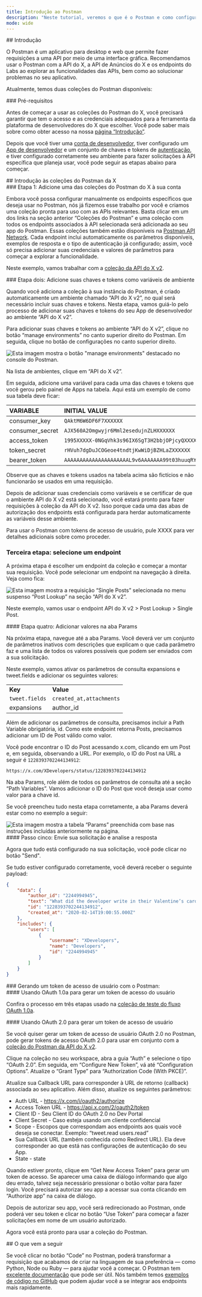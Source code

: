 ```yaml
---
title: Introdução ao Postman
description: "Neste tutorial, veremos o que é o Postman e como configurá-lo rapidamente."
mode: wide
---
```


<div id="introduction">
  ## Introdução
</div>

O Postman é um aplicativo para desktop e web que permite fazer requisições a uma API por meio de uma interface gráfica. Recomendamos usar o Postman com a API do X, a API de Anúncios do X e os endpoints do Labs ao explorar as funcionalidades das APIs, bem como ao solucionar problemas no seu aplicativo.

Atualmente, temos duas coleções do Postman disponíveis:

<CardGroup cols={2}>
  <Card title="Coleção da API do X v2" icon="code" iconType="solid" href="https://app.getpostman.com/run-collection/9956214-784efcda-ed4c-4491-a4c0-a26470a67400" horizontal />

  <Card title="Coleção da API de Anúncios do X" icon="code" iconType="solid" href="https://app.getpostman.com/run-collection/1d12b9fc623b8e149f87" horizontal />
</CardGroup>

<div id="prerequisites">
  ### Pré-requisitos
</div>

Antes de começar a usar as coleções do Postman do X, você precisará garantir que tem o acesso e as credenciais adequados para a ferramenta da plataforma de desenvolvedores do X que escolher. Você pode saber mais sobre como obter acesso na nossa [página “Introdução”](/pt-BR/resources/platform-overview).

Depois que você tiver uma [conta de desenvolvedor](https://developer.x.com/en/portal/petition/essential/basic-info), tiver configurado um [App de desenvolvedor](/pt-BR/resources/fundamentals/developer-apps) e um conjunto de chaves e tokens de [autenticação](/pt-BR/resources/fundamentals/authentication), e tiver configurado corretamente seu ambiente para fazer solicitações à API específica que planeja usar, você pode seguir as etapas abaixo para começar.
 

<div id="getting-started-with-xs-postman-collections">
  ## Introdução às coleções do Postman da X
</div>

<div id="step-one-add-one-of-the-x-postman-collections-to-your-account">
  ### Etapa 1: Adicione uma das coleções do Postman do X à sua conta
</div>

Embora você possa configurar manualmente os endpoints específicos que deseja usar no Postman, nós já fizemos esse trabalho por você e criamos uma coleção pronta para uso com as APIs relevantes. Basta clicar em um dos links na seção anterior “Coleções do Postman” e uma coleção com todos os endpoints associados à API selecionada será adicionada ao seu app do Postman. Essas coleções também estão disponíveis na [Postman API Network](https://explore.postman.com/). Cada endpoint inclui automaticamente os parâmetros disponíveis, exemplos de resposta e o tipo de autenticação já configurado; assim, você só precisa adicionar suas credenciais e valores de parâmetros para começar a explorar a funcionalidade.

Neste exemplo, vamos trabalhar com a [coleção da API do X v2](https://app.getpostman.com/run-collection/9956214-784efcda-ed4c-4491-a4c0-a26470a67400). 
 

<div id="step-two-add-your-keys-and-tokens-as-environmental-variables">
  ### Etapa dois: Adicione suas chaves e tokens como variáveis de ambiente
</div>

Quando você adiciona a coleção à sua instância do Postman, é criado automaticamente um ambiente chamado “API do X v2”, no qual será necessário incluir suas chaves e tokens. Nesta etapa, vamos guiá-lo pelo processo de adicionar suas chaves e tokens do seu App de desenvolvedor ao ambiente “API do X v2”.

Para adicionar suas chaves e tokens ao ambiente “API do X v2”, clique no botão “manage environments” no canto superior direito do Postman. Em seguida, clique no botão de configurações no canto superior direito.

<Frame>
  <img src="/images/using-postman-1.png.twimg.1920.png" alt="Esta imagem mostra o botão &#x22;manage environments&#x22; destacado no console do Postman." />
</Frame>

Na lista de ambientes, clique em “API do X v2”.

Em seguida, adicione uma variável para cada uma das chaves e tokens que você gerou pelo painel de Apps na tabela. Aqui está um exemplo de como sua tabela deve ficar:

| VARIABLE | INITIAL VALUE | CURRENT VALUE |
| :--- | :--- | :--- |
| consumer\_key | `QAktM6W6DF6F7XXXXXX` | `QAktM6W6DF6F7XXXXXX` |
| consumer\_secret | `AJX560A2Omgwyjr6Mml2esedujnZLHXXXXXX` | `AJX560A2Omgwyjr6Mml2esedujnZLHXXXXXX` |
| access\_token | `1995XXXXX-0NGqVhk3s96IX6SgT3H2bbjOPjcyQXXXXXXX` | `1995XXXXX-0NGqVhk3s96IX6SgT3H2bbjOPjcyQXXXXXXX` |
| token\_secret | `rHVuh7dgDuJCOGeoe4tndtjKwWiDjBZHLaZXXXXXX` | `rHVuh7dgDuJCOGeoe4tndtjKwWiDjBZHLaZXXXXXX` |
| bearer\_token | `AAAAAAAAAAAAAAAAAAAAAL9v6AAAAAAA99t03huuqRYg0mpYAAFRbPR3XXXXXXX` | `AAAAAAAAAAAAAAAAAAAAAL9v6AAAAAAA99t03huuqRYg0mpYAAFRbPR3XXXXXXX` |

Observe que as chaves e tokens usados na tabela acima são fictícios e não funcionarão se usados em uma requisição.

Depois de adicionar suas credenciais como variáveis e se certificar de que o ambiente API do X v2 está selecionado, você estará pronto para fazer requisições à coleção da API do X v2. Isso porque cada uma das abas de autorização dos endpoints está configurada para herdar automaticamente as variáveis desse ambiente.

Para usar o Postman com tokens de acesso de usuário, pule XXXX para ver detalhes adicionais sobre como proceder.

### Terceira etapa: selecione um endpoint 

A próxima etapa é escolher um endpoint da coleção e começar a montar sua requisição. Você pode selecionar um endpoint na navegação à direita. Veja como fica:

<Frame>
  <img src="/images/using-postman-2.png.twimg.1920.png" alt="Esta imagem mostra a requisição “Single Posts” selecionada no menu suspenso “Post Lookup” na seção “API do X v2”." />
</Frame>

Neste exemplo, vamos usar o endpoint API do X v2 > Post Lookup > Single Post. 

<div id="step-four-add-values-to-the-params-tab">
  #### Etapa quatro: Adicionar valores na aba Params
</div>

Na próxima etapa, navegue até a aba Params. Você deverá ver um conjunto de parâmetros inativos com descrições que explicam o que cada parâmetro faz e uma lista de todos os valores possíveis que podem ser enviados com a sua solicitação.

Neste exemplo, vamos ativar os parâmetros de consulta expansions e tweet.fields e adicionar os seguintes valores:

|     |     |
| :--- | :--- |
| **Key** | **Value** |
| `tweet.fields` | `created_at,attachments` |
| expansions | author\_id |

Além de adicionar os parâmetros de consulta, precisamos incluir a Path Variable obrigatória, id. Como este endpoint retorna Posts, precisamos adicionar um ID de Post válido como valor.

Você pode encontrar o ID do Post acessando x.com, clicando em um Post e, em seguida, observando a URL. Por exemplo, o ID do Post na URL a seguir é `1228393702244134912`:

`https://x.com/XDevelopers/status/1228393702244134912`

Na aba Params, role além de todos os parâmetros de consulta até a seção “Path Variables”. Vamos adicionar o ID do Post que você deseja usar como valor para a chave id.

Se você preencheu tudo nesta etapa corretamente, a aba Params deverá estar como no exemplo a seguir:

<Frame>
  <img src="/images/using-postman-3.png.twimg.1920.png" alt="Esta imagem mostra a tabela “Params” preenchida com base nas instruções incluídas anteriormente na página." />
</Frame>

<div id="step-five-send-your-request-and-review-your-response">
  #### Passo cinco: Envie sua solicitação e analise a resposta
</div>

Agora que tudo está configurado na sua solicitação, você pode clicar no botão "Send".

Se tudo estiver configurado corretamente, você deverá receber o seguinte payload:

```json
{
    "data": {
        "author_id": "2244994945",
        "text": "What did the developer write in their Valentine’s card?\n  \nwhile(true) {\n    I = Love(You);  \n}",
        "id": "1228393702244134912",
        "created_at": "2020-02-14T19:00:55.000Z"
    },
    "includes": {
        "users": [
            {
                "username": "XDevelopers",
                "name": "Developers",
                "id": "2244994945"
            }
        ]
    }
}
```

<div id="generating-a-user-access-token-with-postman">
  ### Gerando um token de acesso de usuário com o Postman:
</div>

<div id="using-oauth-10a-to-generate-a-user-access-token">
  #### Usando OAuth 1.0a para gerar um token de acesso do usuário
</div>

Confira o processo em três etapas usado na [coleção de teste do fluxo OAuth 1.0a](https://www.postman.com/xapidevelopers/workspace/twitter-s-public-workspace/collection/9956214-784efcda-ed4c-4491-a4c0-a26470a67400?ctx=documentation).

<div id="using-oauth-20-to-generate-a-user-access-token">
  #### Usando OAuth 2.0 para gerar um token de acesso de usuário
</div>

Se você quiser gerar um token de acesso de usuário OAuth 2.0 no Postman, pode gerar tokens de acesso OAuth 2.0 para usar em conjunto com a [coleção do Postman da API do X v2](https://www.postman.com/xapidevelopers/workspace/twitter-s-public-workspace/collection/9956214-784efcda-ed4c-4491-a4c0-a26470a67400?ctx=documentation).

Clique na coleção no seu workspace, abra a guia “Auth” e selecione o tipo “OAuth 2.0”. Em seguida, em “Configure New Token”, vá até “Configuration Options”. Atualize o “Grant Type” para “Authorization Code (With PKCE)”.

Atualize sua Callback URL para corresponder à URL de retorno (callback) associada ao seu aplicativo. Além disso, atualize os seguintes parâmetros:

- Auth URL -  https://x.com/i/oauth2/authorize
- Access Token URL -  https://api.x.com/2/oauth2/token
- Client ID - Seu Client ID do OAuth 2.0 no Dev Portal
- Client Secret - Caso esteja usando um cliente confidencial
- Scope - Escopos que correspondam aos endpoints aos quais você deseja se conectar. Exemplo: “tweet.read users.read”
- Sua Callback URL (também conhecida como Redirect URL). Ela deve corresponder ao que está nas configurações de autenticação do seu App.
- State - state

Quando estiver pronto, clique em “Get New Access Token” para gerar um token de acesso. Se aparecer uma caixa de diálogo informando que algo deu errado, talvez seja necessário pressionar o botão voltar para fazer login. Você precisará autorizar seu app a acessar sua conta clicando em “Authorize app” na caixa de diálogo.

Depois de autorizar seu app, você será redirecionado ao Postman, onde poderá ver seu token e clicar no botão “Use Token” para começar a fazer solicitações em nome de um usuário autorizado.

Agora você está pronto para usar a coleção do Postman.

<div id="whats-next">
  ## O que vem a seguir
</div>

Se você clicar no botão “Code” no Postman, poderá transformar a requisição que acabamos de criar na linguagem de sua preferência — como Python, Node ou Ruby — para ajudar você a começar. O Postman tem [excelente documentação](https://learning.getpostman.com/) que pode ser útil. Nós também temos [exemplos de código no GitHub](https://github.com/xdevplatform) que podem ajudar você a se integrar aos endpoints mais rapidamente.